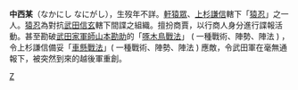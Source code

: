 {{unreferenced|time=2011-04-12T08:09:12+00:00}}
{{japanese|japanese=中西 某|kana=なかにし なにがし|romaji=Nakanishi nanigashi}}
'''中西某'''（なかにし なにがし），生歿年不詳。[[軒猿|軒猿眾]]、[[上杉謙信|上杉謙信]]轄下「[[軒猿|猿忍]]」之一人。[[軒猿|猿忍]]為對抗[[武田信玄|武田信玄]]轄下間諜之組織。擅扮商賈，以行商人身分進行諜報活動。甚至勘破[[武田家|武田家]][[軍師|軍師]][[山本勘助|山本勘助]]的「[[啄木鳥戰法|啄木鳥戰法]]」 ( 一種戰術、陣勢、陣法 ) ，令上杉謙信備妥「[[車懸|車懸戰法]]」( 一種戰術、陣勢、陣法 ) 應敵，令武田軍在毫無通報下，被突然到來的越後軍重創。

[[Category:戰國時代人物_(日本)|Z]]